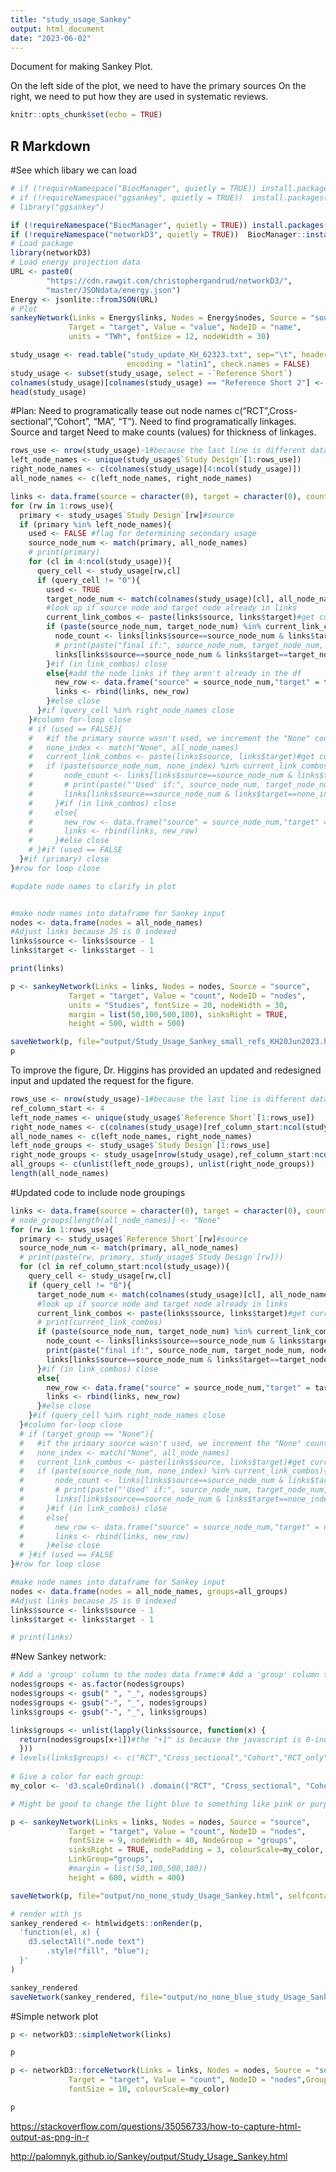```yaml
---
title: "study_usage_Sankey"
output: html_document
date: "2023-06-02"
---
```


Document for making Sankey Plot.

On the left side of the plot, we need to have the primary sources On the right, we need to put how they are used in systematic reviews.

```r
knitr::opts_chunk$set(echo = TRUE)
```

## R Markdown

#See which libary we can load

```r
# if (!requireNamespace("BiocManager", quietly = TRUE)) install.packages("BiocManager")
# if (!requireNamespace("ggsankey", quietly = TRUE))  install.packages("ggsankey")
# library("ggsankey")
```

```r
if (!requireNamespace("BiocManager", quietly = TRUE)) install.packages("BiocManager")
if (!requireNamespace("networkD3", quietly = TRUE))  BiocManager::install("networkD3")
# Load package
library(networkD3)
# Load energy projection data
URL <- paste0(
        "https://cdn.rawgit.com/christophergandrud/networkD3/",
        "master/JSONdata/energy.json")
Energy <- jsonlite::fromJSON(URL)
# Plot
sankeyNetwork(Links = Energy$links, Nodes = Energy$nodes, Source = "source",
             Target = "target", Value = "value", NodeID = "name",
             units = "TWh", fontSize = 12, nodeWidth = 30)
```

```r
study_usage <- read.table("study_update_KH_62323.txt", sep="\t", header = T,
                          encoding = "latin1", check.names = FALSE)
study_usage <- subset(study_usage, select = -`Reference Short`)
colnames(study_usage)[colnames(study_usage) == "Reference Short 2"] <- "Reference Short"
head(study_usage)
```

#Plan: Need to programatically tease out node names c("RCT",Cross-sectional","Cohort", "MA", "T"). Need to find programatically linkages. Source and target Need to make counts (values) for thickness of linkages.

```r
rows_use <- nrow(study_usage)-1#because the last line is different data
left_node_names <- unique(study_usage$`Study Design`[1:rows_use])
right_node_names <- c(colnames(study_usage)[4:ncol(study_usage)])
all_node_names <- c(left_node_names, right_node_names)

links <- data.frame(source = character(0), target = character(0), count = integer(0))
for (rw in 1:rows_use){
  primary <- study_usage$`Study Design`[rw]#source
  if (primary %in% left_node_names){
    used <- FALSE #flag for determining secondary usage
    source_node_num <- match(primary, all_node_names)
    # print(primary)
    for (cl in 4:ncol(study_usage)){
      query_cell <- study_usage[rw,cl]
      if (query_cell != "0"){
        used <- TRUE
        target_node_num <- match(colnames(study_usage)[cl], all_node_names)#match returns index
        #look up if source node and target node already in links
        current_link_combos <- paste(links$source, links$target)#get current combos
        if (paste(source_node_num, target_node_num) %in% current_link_combos){
          node_count <- links[links$source==source_node_num & links$target==target_node_num, "count"]
          # print(paste("final if:", source_node_num, target_node_num, node_count))
          links[links$source==source_node_num & links$target==target_node_num, "count"] <- node_count + 1
        }#if (in link_combos) close
        else{#add the node links if they aren't already in the df
          new_row <- data.frame("source" = source_node_num,"target" = target_node_num,"count" = 1)
          links <- rbind(links, new_row)
        }#else close
      }#if (query_cell %in% right_node_names close
    }#column for-loop close
    # if (used == FALSE){
    #   #if the primary source wasn't used, we increment the "None" count
    #   none_index <- match("None", all_node_names)
    #   current_link_combos <- paste(links$source, links$target)#get current combos
    #   if (paste(source_node_num, none_index) %in% current_link_combos){
    #       node_count <- links[links$source==source_node_num & links$target==none_index, "count"]
    #       # print(paste("'Used' if:", source_node_num, target_node_num, node_count))
    #       links[links$source==source_node_num & links$target==none_index, "count"] <- node_count + 1
    #     }#if (in link_combos) close
    #     else{
    #       new_row <- data.frame("source" = source_node_num,"target" = none_index,"count" = 1)
    #       links <- rbind(links, new_row)
    #     }#else close
    # }#if (used == FALSE
  }#if (primary) close
}#row for loop close

#update node names to clarify in plot


#make node names into dataframe for Sankey input
nodes <- data.frame(nodes = all_node_names)
#Adjust links because JS is 0 indexed
links$source <- links$source - 1
links$target <- links$target - 1

print(links)
```

```r
p <- sankeyNetwork(Links = links, Nodes = nodes, Source = "source",
             Target = "target", Value = "count", NodeID = "nodes",
             units = "Studies", fontSize = 20, nodeWidth = 30, 
             margin = list(50,100,500,100), sinksRight = TRUE,
             height = 500, width = 500)

saveNetwork(p, file="output/Study_Usage_Sankey_small_refs_KH20Jun2023.html", selfcontained = TRUE)
p

```

To improve the figure, Dr. Higgins has provided an updated and redesigned input and updated the request for the figure.

```r
rows_use <- nrow(study_usage)-1#because the last line is different data
ref_column_start <- 4
left_node_names <- unique(study_usage$`Reference Short`[1:rows_use])
right_node_names <- c(colnames(study_usage)[ref_column_start:ncol(study_usage)])
all_node_names <- c(left_node_names, right_node_names)
left_node_groups <- study_usage$`Study Design`[1:rows_use]
right_node_groups <- study_usage[nrow(study_usage),ref_column_start:ncol(study_usage)]
all_groups <- c(unlist(left_node_groups), unlist(right_node_groups))
length(all_node_names)
```

#Updated code to include node groupings

```r
links <- data.frame(source = character(0), target = character(0), count = integer(0))
# node_groups[length(all_node_names)] <- "None"
for (rw in 1:rows_use){
  primary <- study_usage$`Reference Short`[rw]#source
  source_node_num <- match(primary, all_node_names)
  # print(paste(rw, primary, study_usage$`Study Design`[rw]))
  for (cl in ref_column_start:ncol(study_usage)){
    query_cell <- study_usage[rw,cl]
    if (query_cell != "0"){
      target_node_num <- match(colnames(study_usage)[cl], all_node_names)#match returns index of matching var
      #look up if source node and target node already in links
      current_link_combos <- paste(links$source, links$target)#get current combos
      # print(current_link_combos)
      if (paste(source_node_num, target_node_num) %in% current_link_combos){
        node_count <- links[links$source==source_node_num & links$target==target_node_num, "count"]
        print(paste("final if:", source_node_num, target_node_num, node_count))
        links[links$source==source_node_num & links$target==target_node_num, "count"] <- node_count + 1
      }#if (in link_combos) close
      else{
        new_row <- data.frame("source" = source_node_num,"target" = target_node_num,"count" = 1)
        links <- rbind(links, new_row)
      }#else close
    }#if (query_cell %in% right_node_names close
  }#column for-loop close
  # if (target_group == "None"){
  #   #if the primary source wasn't used, we increment the "None" count
  #   none_index <- match("None", all_node_names)
  #   current_link_combos <- paste(links$source, links$target)#get current combos
  #   if (paste(source_node_num, none_index) %in% current_link_combos){
  #       node_count <- links[links$source==source_node_num & links$target==none_index, "count"]
  #       # print(paste("'Used' if:", source_node_num, target_node_num, node_count))
  #       links[links$source==source_node_num & links$target==none_index, "count"] <- node_count + 1
  #     }#if (in link_combos) close
  #     else{
  #       new_row <- data.frame("source" = source_node_num,"target" = none_index,"count" = 1)
  #       links <- rbind(links, new_row)
  #     }#else close
  # }#if (used == FALSE
}#row for loop close

#make node names into dataframe for Sankey input
nodes <- data.frame(nodes = all_node_names, groups=all_groups)
#Adjust links because JS is 0 indexed
links$source <- links$source - 1
links$target <- links$target - 1

# print(links)
```

#New Sankey network:

```r

# Add a 'group' column to the nodes data frame:# Add a 'group' column to the nodes data frame:
nodes$groups <- as.factor(nodes$groups)
nodes$groups <- gsub(" ", "_", nodes$groups)
nodes$groups <- gsub("-", "_", nodes$groups)
links$groups <- gsub("-", "_", links$groups)

links$groups <- unlist(lapply(links$source, function(x) {
  return(nodes$groups[x+1])#the "+1" is because the javascript is 0-indexed
  }))
# levels(links$groups) <- c("RCT","Cross_sectional","Cohort","RCT_only","Cohort_only","RCT_and_Cohort")
 
# Give a color for each group:
my_color <- 'd3.scaleOrdinal() .domain(["RCT", "Cross_sectional", "Cohort", "RCT_only", "Cohort_only", "RCT_and_Cohort"]) .range(["#6194C1", "grey", "#F38C3E", "#6194C1", "#F38C3E", " #AA9080"])'

# Might be good to change the light blue to something like pink or purple (not blue, orange, red, yellow, or green since those colors have different meanings in different sections of the manuscript).

p <- sankeyNetwork(Links = links, Nodes = nodes, Source = "source",
             Target = "target", Value = "count", NodeID = "nodes",
             fontSize = 9, nodeWidth = 40, NodeGroup = "groups",
             sinksRight = TRUE, nodePadding = 3, colourScale=my_color,
             LinkGroup="groups",
             #margin = list(50,100,500,100))
             height = 600, width = 400)

saveNetwork(p, file="output/no_none_study_Usage_Sankey.html", selfcontained = TRUE)

# render with js
sankey_rendered <- htmlwidgets::onRender(p,
  'function(el, x) {
    d3.selectAll(".node text")
        .style("fill", "blue");
  }'
)

sankey_rendered
saveNetwork(sankey_rendered, file="output/no_none_blue_study_Usage_Sankey.html",selfcontained = TRUE)

```

#Simple network plot

```r
p <- networkD3::simpleNetwork(links)

p
```

```r
p <- networkD3::forceNetwork(Links = links, Nodes = nodes, Source = "source",
             Target = "target", Value = "count", NodeID = "nodes",Group = "groups",
             fontSize = 10, colourScale=my_color)

p
```

<https://stackoverflow.com/questions/35056733/how-to-capture-html-output-as-png-in-r>

<http://palomnyk.github.io/Sankey/output/Study_Usage_Sankey.html>
